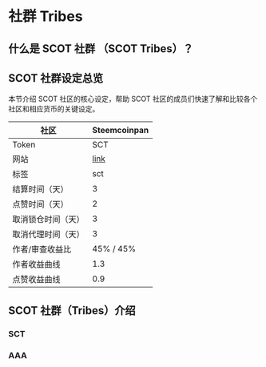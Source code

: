 # 社群 Tribes {#tribes}


## 什么是 SCOT 社群 （SCOT Tribes）？{#whats-tribes}





## SCOT 社群设定总览 {#tribes-config}

本节介绍 SCOT 社区的核心设定，帮助 SCOT 社区的成员们快速了解和比较各个社区和相应货币的关键设定。

社区 | Steemcoinpan
-- | --
Token | SCT
网站 | [link](https://www.steemcoinpan.com)
标签 | sct
结算时间（天） | 3
点赞时间（天） | 2
取消锁仓时间（天）| 3
取消代理时间（天）| 3
作者/审查收益比 | 45% / 45%
作者收益曲线 | 1.3
点赞收益曲线 | 0.9



## SCOT 社群（Tribes）介绍 {#intro-to-tribes}

### SCT



### AAA



